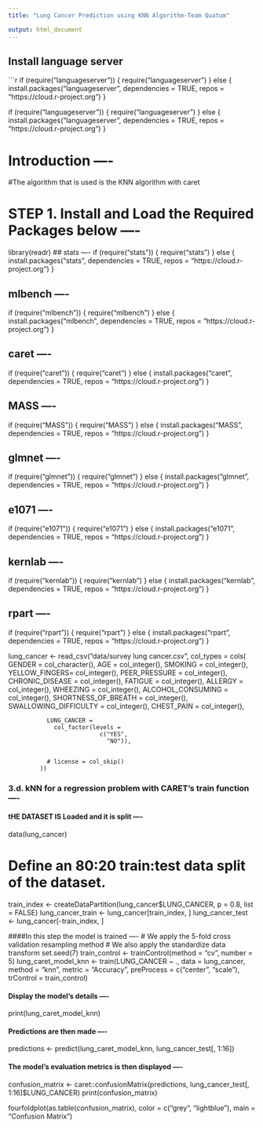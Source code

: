 ```yaml
---
title: "Lung Cancer Prediction using KNN Algorithm-Team Quatum"

output: html_document
---
```

## Install language server
```r
if (require("languageserver")) {
  require("languageserver")
} else {
  install.packages("languageserver", dependencies = TRUE,
                   repos = "https://cloud.r-project.org")
}


if (require("languageserver")) {
  require("languageserver")
} else {
  install.packages("languageserver", dependencies = TRUE,
                   repos = "https://cloud.r-project.org")
}

# Introduction ----
#The algorithm that is used is the KNN algorithm with caret

# STEP 1. Install and Load the Required Packages below ----
library(readr)
## stats ----
if (require("stats")) {
  require("stats")
} else {
  install.packages("stats", dependencies = TRUE,
                   repos = "https://cloud.r-project.org")
}

## mlbench ----
if (require("mlbench")) {
  require("mlbench")
} else {
  install.packages("mlbench", dependencies = TRUE,
                   repos = "https://cloud.r-project.org")
}

## caret ----
if (require("caret")) {
  require("caret")
} else {
  install.packages("caret", dependencies = TRUE,
                   repos = "https://cloud.r-project.org")
}

## MASS ----
if (require("MASS")) {
  require("MASS")
} else {
  install.packages("MASS", dependencies = TRUE,
                   repos = "https://cloud.r-project.org")
}

## glmnet ----
if (require("glmnet")) {
  require("glmnet")
} else {
  install.packages("glmnet", dependencies = TRUE,
                   repos = "https://cloud.r-project.org")
}

## e1071 ----
if (require("e1071")) {
  require("e1071")
} else {
  install.packages("e1071", dependencies = TRUE,
                   repos = "https://cloud.r-project.org")
}

## kernlab ----
if (require("kernlab")) {
  require("kernlab")
} else {
  install.packages("kernlab", dependencies = TRUE,
                   repos = "https://cloud.r-project.org")
}

## rpart ----
if (require("rpart")) {
  require("rpart")
} else {
  install.packages("rpart", dependencies = TRUE,
                   repos = "https://cloud.r-project.org")
}







lung_cancer <- read_csv("data/survey lung cancer.csv",
           col_types =
             cols(
               GENDER = col_character(),
               AGE = col_integer(),
               SMOKING = col_integer(),
               YELLOW_FINGERS= col_integer(),
               PEER_PRESSURE = col_integer(),
               CHRONIC_DISEASE = col_integer(),
               FATIGUE = col_integer(),
               ALLERGY = col_integer(),
               WHEEZING = col_integer(),
               ALCOHOL_CONSUMING = col_integer(),
               SHORTNESS_OF_BREATH = col_integer(),
               SWALLOWING_DIFFICULTY = col_integer(),
               CHEST_PAIN = col_integer(),
            
               LUNG_CANCER =
                 col_factor(levels =
                              c("YES",
                                "NO")),
               
               
               # license = col_skip()
             ))
### 3.d. kNN for a regression problem with CARET's train function ----
#### tHE DATASET IS Loaded and it is split ----
data(lung_cancer)

# Define an 80:20 train:test data split of the dataset.
train_index <- createDataPartition(lung_cancer$LUNG_CANCER,
                                   p = 0.8,
                                   list = FALSE)
lung_cancer_train <- lung_cancer[train_index, ]
lung_cancer_test <- lung_cancer[-train_index, ]

####In this step the model is  trained ----
# We apply the 5-fold cross validation resampling method
# We also apply the standardize data transform
set.seed(7)
train_control <- trainControl(method = "cv", number = 5)
lung_caret_model_knn <- train(LUNG_CANCER ~ ., data = lung_cancer,
                                 method = "knn", metric = "Accuracy",
                                 preProcess = c("center", "scale"),
                                 trControl = train_control)

#### Display the model's details ----
print(lung_caret_model_knn)

#### Predictions are then made ----
predictions <- predict(lung_caret_model_knn,
                       lung_cancer_test[, 1:16])


#### The model's evaluation metrics is then displayed ----

confusion_matrix <-
  caret::confusionMatrix(predictions,
                         lung_cancer_test[, 1:16]$LUNG_CANCER)
print(confusion_matrix)

fourfoldplot(as.table(confusion_matrix), color = c("grey", "lightblue"),
             main = "Confusion Matrix")

